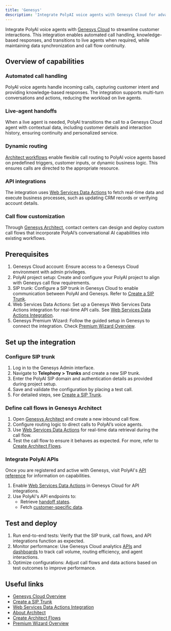 ```yaml
---
title: 'Genesys'
description: 'Integrate PolyAI voice agents with Genesys Cloud for advanced routing and automation.'
---
```


Integrate PolyAI voice agents with [Genesys Cloud](https://www.genesys.com/) to streamline customer interactions. This integration enables automated call handling, knowledge-based responses, and transitions to live agents when required, while maintaining data synchronization and call flow continuity.

## Overview of capabilities

### Automated call handling
PolyAI voice agents handle incoming calls, capturing customer intent and providing knowledge-based responses. The integration supports multi-turn conversations and actions, reducing the workload on live agents.

### Live-agent handoffs
When a live agent is needed, PolyAI transitions the call to a Genesys Cloud agent with contextual data, including customer details and interaction history, ensuring continuity and personalized service.

### Dynamic routing
[Architect workflows](https://help.mypurecloud.com/articles/about-architect/) enable flexible call routing to PolyAI voice agents based on predefined triggers, customer inputs, or dynamic business logic. This ensures calls are directed to the appropriate resource.

### API integrations
The integration uses [Web Services Data Actions](https://help.mypurecloud.com/articles/web-services-data-actions-integration/) to fetch real-time data and execute business processes, such as updating CRM records or verifying account details.

### Call flow customization
Through [Genesys Architect](https://help.mypurecloud.com/articles/about-architect/), contact centers can design and deploy custom call flows that incorporate PolyAI’s conversational AI capabilities into existing workflows.

## Prerequisites

1. Genesys Cloud account: Ensure access to a Genesys Cloud environment with admin privileges.
2. PolyAI project setup: Create and configure your PolyAI project to align with Genesys call flow requirements.
3. SIP trunk: Configure a SIP trunk in Genesys Cloud to enable communication between PolyAI and Genesys. Refer to [Create a SIP Trunk](https://help.mypurecloud.com/articles/create-a-sip-trunk/).
4. Web Services Data Actions: Set up a Genesys Web Services Data Actions integration for real-time API calls. See [Web Services Data Actions Integration](https://help.mypurecloud.com/articles/web-services-data-actions-integration/).
5. Genesys Premium Wizard: Follow the guided setup in Genesys to connect the integration. Check [Premium Wizard Overview](https://help.mypurecloud.com/articles/about-premium-applications/).

## Set up the integration

### Configure SIP trunk
1. Log in to the Genesys Admin interface.
2. Navigate to **Telephony > Trunks** and create a new SIP trunk.
3. Enter the PolyAI SIP domain and authentication details as provided during project setup.
4. Save and validate the configuration by placing a test call.
5. For detailed steps, see [Create a SIP Trunk](https://help.mypurecloud.com/articles/create-a-sip-trunk/).

### Define call flows in Genesys Architect
1. Open [Genesys Architect](https://help.mypurecloud.com/articles/about-architect/) and create a new inbound call flow.
2. Configure routing logic to direct calls to PolyAI’s voice agents.
3. Use [Web Services Data Actions](https://help.mypurecloud.com/articles/web-services-data-actions-integration/) for real-time data retrieval during the call flow.
4. Test the call flow to ensure it behaves as expected. For more, refer to [Create Architect Flows](https://help.mypurecloud.com/articles/create-an-inbound-call-flow/).

### Integrate PolyAI APIs

Once you are registered and active with Genesys, visit PolyAI's [API reference](/api-reference/introduction) for information on capabilities.

1. Enable [Web Services Data Actions](https://help.mypurecloud.com/articles/web-services-data-actions-integration/) in Genesys Cloud for API integrations.
2. Use PolyAI's API endpoints to:
   - Retrieve [handoff states](/api-reference/conversations/endpoints/get-handoff).
   - Fetch [customer-specific data](/api-reference/conversations/endpoints/get-conversation).

## Test and deploy

1. Run end-to-end tests: Verify that the SIP trunk, call flows, and API integrations function as expected.
2. Monitor performance: Use Genesys Cloud analytics [APIs](https://developer.genesys.cloud/analyticsdatamanagement/analytics/) and [dashboards](https://help.mypurecloud.com/articles/analytics-workspace-overview/) to track
call volume, routing efficiency, and agent interactions.
3. Optimize configurations: Adjust call flows and data actions based on test outcomes to improve performance.

## Useful links

- [Genesys Cloud Overview](https://www.genesys.com/)
- [Create a SIP Trunk](https://help.mypurecloud.com/articles/create-a-sip-trunk/)
- [Web Services Data Actions Integration](https://help.mypurecloud.com/articles/web-services-data-actions-integration/)
- [About Architect](https://help.mypurecloud.com/articles/about-architect/)
- [Create Architect Flows](https://help.mypurecloud.com/articles/create-an-inbound-call-flow/)
- [Premium Wizard Overview](https://help.mypurecloud.com/articles/about-premium-applications/)